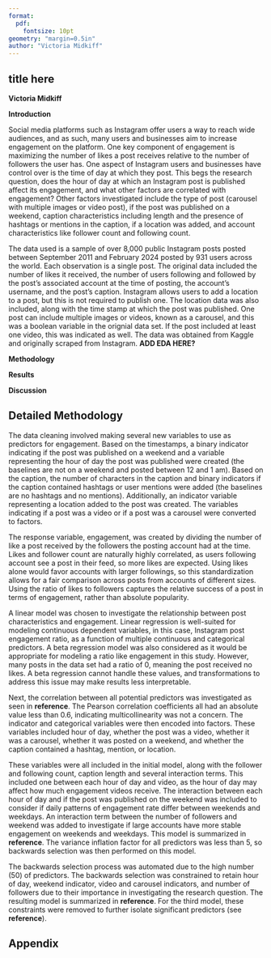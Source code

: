 ```yaml
---
format: 
  pdf: 
    fontsize: 10pt
geometry: "margin=0.5in"
author: "Victoria Midkiff"
---
```


## title here
**Victoria Midkiff**

**Introduction**

Social media platforms such as Instagram offer users a way to reach wide audiences, and as such, many users and businesses aim to increase engagement on the platform. One key component of engagement is maximizing the number of likes a post receives relative to the number of followers the user has. One aspect of Instagram users and businesses have control over is the time of day at which they post. This begs the research question, does the hour of day at which an Instagram post is published affect its engagement, and what other factors are correlated with engagement? Other factors investigated include the type of post (carousel with multiple images or video post), if the post was published on a weekend, caption characteristics including length and the presence of hashtags or mentions in the caption, if a location was added, and account characteristics like follower count and following count.

The data used is a sample of over 8,000 public Instagram posts posted between September 2011 and February 2024 posted by 931 users across the world. Each observation is a single post. The original data included the number of likes it received, the number of users following and followed by the post's associated account at the time of posting, the account's username, and the post's caption. Instagram allows users to add a location to a post, but this is not required to publish one. The location data was also included, along with the time stamp at which the post was published. One post can include multiple images or videos, known as a carousel, and this was a boolean variable in the orignial data set. If the post included at least one video, this was indicated as well. The data was obtained from Kaggle and originally scraped from Instagram.
**ADD EDA HERE?**

**Methodology**

**Results**

**Discussion**

\newpage

## Detailed Methodology

The data cleaning involved making several new variables to use as predictors for engagement. Based on the timestamps, a binary indicator indicating if the post was published on a weekend and a variable representing the hour of day the post was published were created (the baselines are not on a weekend and posted between 12 and 1 am). Based on the caption, the number of characters in the caption and binary indicators if the caption contained hashtags or user mentions were added (the baselines are no hashtags and no mentions). Additionally, an indicator variable representing a location added to the post was created. The variables indicating if a post was a video or if a post was a carousel were converted to factors. 

The response variable, engagement, was created by dividing the number of like a post received by the followers the posting account had at the time. Likes and follower count are naturally highly correlated, as users following account see a post in their feed, so more likes are expected. Using likes alone would favor accounts with larger followings, so this standardization allows for a fair comparison across posts from accounts of different sizes. Using the ratio of likes to followers captures the relative success of a post in terms of engagement, rather than absolute popularity.

A linear model was chosen to investigate the relationship between post characteristics and engagement. Linear regression is well-suited for modeling continuous dependent variables, in this case, Instagram post engagement ratio, as a function of multiple continuous and categorical predictors. A beta regression model was also considered as it would be appropriate for modeling a ratio like engagement in this study. However, many posts in the data set had a ratio of 0, meaning the post received no likes. A beta regression cannot handle these values, and transformations to address this issue may make results less interpretable.

Next, the correlation between all potential predictors was investigated as seen in **reference**. The Pearson correlation coefficients all had an absolute value less than 0.6, indicating multicollinearity was not a concern. The indicator and categorical variables were then encoded into factors. These variables included hour of day, whether the post was a video, whether it was a carousel, whether it was posted on a weekend, and whether the caption contained a hashtag, mention, or location.

These variables were all included in the initial model, along with the follower and following count, caption length and several interaction terms. This included one between each hour of day and video, as the hour of day may affect how much engagement videos receive. The interaction between each hour of day and if the post was published on the weekend was included to consider if daily patterns of engagement rate differ between weekends and weekdays. An interaction term between the number of followers and weekend was added to investigate if large accounts have more stable engagement on weekends and weekdays. This model is summarized in **reference**. The variance inflation factor for all predictors was less than 5, so backwards selection was then performed on this model.

The backwards selection process was automated due to the high number (50) of predictors. The backwards selection was constrained to retain hour of day, weekend indicator, video and carousel indicators, and number of followers due to their importance in investigating the research question. The resulting model is summarized in **reference**. For the third model, these constraints were removed to further isolate significant predictors (see **reference**). 

\newpage

## Appendix